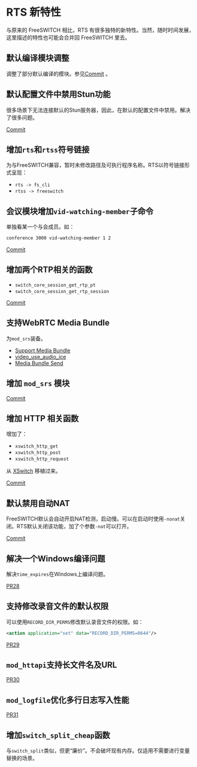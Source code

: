 # RTS 新特性

与原来的 FreeSWITCH 相比，RTS 有很多独特的新特性。当然，随时时间发展，这里描述的特性也可能会合并回 FreeSWITCH 里去。

## 默认编译模块调整

调整了部分默认编译的模块。参见[Commit](https://github.com/rts-cn/rts/pull/23/commits/3d794927992d7baac49ad0735d0411b92d1c8f05) 。

## 默认配置文件中禁用Stun功能

很多场景下无法连接默认的Stun服务器，因此，在默认的配置文件中禁用。解决了很多问题。

[Commit](https://github.com/rts-cn/rts/pull/23/commits/51a0d4cdd3abee902559794981edd7dd606955bb)

## 增加`rts`和`rtss`符号链接

为与FreeSWITCH兼容，暂时未修改路径及可执行程序名称。RTS以符号链接形式呈现：

- `rts -> fs_cli`
- `rtss -> freeswitch`

## 会议模块增加`vid-watching-member`子命令

单独看某一个与会成员。如：

```sh
conference 3000 vid-watching-member 1 2
```

[Commit](https://github.com/rts-cn/rts/pull/23/commits/3ceb4b4fb1a46904cf4f6ae47a931d89d7d97790)

## 增加两个RTP相关的函数

- `switch_core_session_get_rtp_pt`
- `switch_core_session_get_rtp_session`

[Commit](https://github.com/rts-cn/rts/pull/23/commits/721fc0e784911f54e88a0c838fac543b2b5b3f74)

## 支持WebRTC Media Bundle

为`mod_srs`装备。

- [Support Media Bundle](https://github.com/rts-cn/rts/pull/23/commits/c9760b726f4f0d4f119167fb3bf56d2b73dbcca2)
- [video_use_audio_ice](https://github.com/rts-cn/rts/pull/23/commits/8f74e84a21a568e8d94319b8f8bd8df91eaed4b2)
- [Media Bundle Send](https://github.com/rts-cn/rts/pull/23/commits/93113ec0eee7381b4d8f9e8d616594ddc3370b25)

## 增加 `mod_srs` 模块

[Commit](https://github.com/rts-cn/rts/pull/23/commits/fa33a5b46f9c1d15800d58a80ad7ad649eb7514d)

## 增加 HTTP 相关函数

增加了：

- `xswitch_http_get`
- `xswitch_http_post`
- `xswitch_http_request`

从 [XSwitch](https://xswitch.cn) 移植过来。

[Commit](https://github.com/rts-cn/rts/pull/23/commits/e1421709a1537ac03938e7fe2c32dd5fac11bd87)

## 默认禁用自动NAT

FreeSWITCH默认会自动开启NAT检测，启动慢。可以在启动时使用`-nonat`关闭。RTS默认关闭该功能，加了个参数`-nat`可以打开。

[Commit](https://github.com/rts-cn/rts/pull/23/commits/6403e8150e13c92d960c0edef0b5e6d3627291d7)

## 解决一个Windows编译问题

解决`time_expires`在Windows上编译问题。

[PR28](https://github.com/rts-cn/rts/pull/28)

## 支持修改录音文件的默认权限

可以使用`RECORD_DIR_PERMS`修改默认录音文件的权限。如：

```xml
<action application="set" data="RECORD_DIR_PERMS=0644"/>
```

[PR29](https://github.com/rts-cn/rts/pull/29)

## `mod_httapi`支持长文件名及URL

[PR30](https://github.com/rts-cn/rts/pull/30)

## `mod_logfile`优化多行日志写入性能

[PR31](https://github.com/rts-cn/rts/pull/34)

## 增加`switch_split_cheap`函数

与`switch_split`类似，但更“廉价”。不会破坏现有内存。仅适用不需要进行变量替换的场景。
